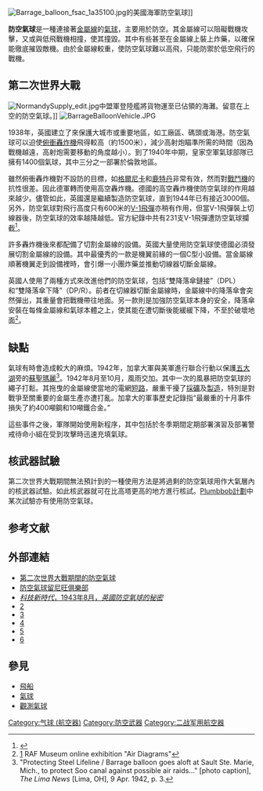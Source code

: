 {{Otheruses|other=相似的觀測用氣球|觀測氣球}}
{{noteTA
|G1 = Military
|G2 = 地名
}}
[[File:Barrage_balloon_fsac_1a35100.jpg|thumb]]的美國海軍防空氣球]]

'''防空氣球'''是一種連接著[[金屬線|金屬線]]的[[氣球|氣球]]，主要用於防空。其金屬線可以阻礙戰機攻擊，又或與低飛戰機相撞，使其撞毀。其中有些甚至在金屬線上裝上炸藥，以確保能徹底摧毀敵機。由於金屬線較重，使防空氣球難以高飛，只能防禦於低空飛行的戰機。

== 第二次世界大戰 ==
[[File:NormandySupply_edit.jpg|thumb]]中盟軍登陸艦將貨物運至已佔領的海灘。留意在上空的防空氣球。]]
[[File:BarrageBalloonVehicle.JPG|thumb]]

1938年，英國建立了{{link-en|皇家空軍氣球部隊|RAF Balloon Command}}來保護大城市或重要地區，如工廠區、碼頭或海港。防空氣球可以迫使[[俯衝轟炸機|俯衝轟炸機]]飛得較高（約1500米），減少高射炮瞄準所需的時間（因為戰機越遠，高射炮需要移動的角度越小）。到了1940年中期，皇家空軍氣球部隊已擁有1400個氣球，其中三分之一部署於倫敦地區。

雖然俯衝轟炸機對不設防的目標，如[[格爾尼卡|格爾尼卡]]和[[鹿特丹大轟炸|鹿特丹]]非常有效，然而對[[戰鬥機|戰鬥機]]的抗性很差。因此德軍轉而使用高空轟炸機。德國的高空轟炸機使防空氣球的作用越來越少。儘管如此，英國還是繼續製造防空氣球，直到1944年已有接近3000個。另外，防空氣球對飛行高度只有600米的[[V-1飛彈|V-1飛彈]]亦稍有作用，但當V-1飛彈裝上切線器後，防空氣球的效率越降越低。官方紀錄中共有231支V-1飛彈遭防空氣球攔截<ref>{{cite web| url = http://www.airpower.maxwell.af.mil/airchronicles/apj/apj89/sum89/hillson.html| title = Barrage Balloons for Low-Level Air Defense| work = [[Air_&_Space_Power_Journal|Air & Space Power Journal]]| accessdate = 2007-04-16| date = Summer 1989| deadurl = yes| archiveurl = https://web.archive.org/web/20070812023821/http://www.airpower.maxwell.af.mil/airchronicles/apj/apj89/sum89/hillson.html| archivedate = 2007-08-12}}</ref>。

許多轟炸機後來都配備了切割金屬線的設備。英國大量使用防空氣球使德國必須發展切割金屬線的設備。其中最優秀的一款是機翼前緣的一個C型小設備。當金屬線順著機翼走到設備裡時，會引爆一小團炸藥並推動切線器切斷金屬線。

英國人使用了兩種方式來改進他們的防空氣球，包括“雙降落傘鏈接”（DPL）和“雙降落傘下降”（DP/R）。前者在切線器切斷金屬線時，金屬線中的降落傘會突然彈出，其重量會把戰機帶往地面。另一款則是加強防空氣球本身的安全，降落傘安裝在每條金屬線和氣球本體之上，使其能在遭切斷後能緩緩下降，不至於破壞地面<ref>[http://www.rafmuseum.org.uk] {{Wayback|url=http://www.rafmuseum.org.uk/ |date=20110211014509 }} RAF Museum online exhibition "Air Diagrams"</ref>。

== 缺點 ==
氣球有時會造成較大的麻煩。1942年，加拿大軍與美軍進行聯合行動以保護[[五大湖|五大湖]]旁的[[蘇聖瑪麗|蘇聖瑪麗]]<ref>"Protecting Steel Lifeline / Barrage balloon goes aloft at Sault Ste. Marie, Mich., to protect Soo canal against possible air raids..." [photo caption], ''The Lima News'' [Lima, OH], 9 Apr. 1942, p. 3.</ref>。1942年8月至10月，風雨交加。其中一次的風暴把防空氣球的繩子打鬆。其拖曳的金屬線使當地的電網[[短路|短路]]，嚴重干擾了[[採礦|採礦]]及[[製造|製造]]，特別是對戰爭至關重要的金屬生產亦遭打亂。加拿大的軍事歷史記錄指“最嚴重的十月事件損失了約400噸鋼和10噸鐵合金。”

這些事件之後，軍隊開始使用新程序，其中包括於冬季期間定期部署演習及部署警戒待命小組在受到攻擊時迅速充填氣球。

== 核武器試驗 ==
第二次世界大戰期間無法預計到的一種使用方法是將過剩的防空氣球用作大氣層內的核武器試驗。如此核武器就可在比高塔更高的地方進行核試。[[Plumbbob計劃|Plumbbob計劃]]中某次試驗亦有使用防空氣球。

== 参考文献 ==
{{Reflist|2}}

== 外部連結 ==
{{Commons category|barrage balloons}}
* [https://web.archive.org/web/20090203015623/http://www.worldwar-two.net/armamento/90/ 第二次世界大戰期間的防空氣球]
* [http://www.bbrclub.org/ 防空氣球留尼旺俱樂部] {{Wayback|url=http://www.bbrclub.org/ |date=20111002141051 }}
* [http://books.google.com/books?id=_yYDAAAAMBAJ&pg=PA58&dq=popular+science+june+1941&hl=en&ei=cT2TTNqUB9Ofnwfn49ywCA&sa=X&oi=book_result&ct=result&resnum=4&ved=0CDwQ6AEwAw#v=onepage&q&f=true ''科技新時代''，1943年8月，''英國防空氣球的秘密''] {{Wayback|url=http://books.google.com/books?id=_yYDAAAAMBAJ&pg=PA58&dq=popular+science+june+1941&hl=en&ei=cT2TTNqUB9Ofnwfn49ywCA&sa=X&oi=book_result&ct=result&resnum=4&ved=0CDwQ6AEwAw#v=onepage&q&f=true |date=20141010234119 }}
* [https://web.archive.org/web/20090203015623/http://www.worldwar-two.net/armamento/90/]
* [http://www.bbc.co.uk/ww2peopleswar/stories/83/a4551383.shtml]{{dead link|date=2018年5月 |bot=InternetArchiveBot |fix-attempted=yes }}
* [http://www.rodcollins.com/wordpress/barrage-balloons-in-lincolnshire-ww2-air-defence] {{Wayback|url=http://www.rodcollins.com/wordpress/barrage-balloons-in-lincolnshire-ww2-air-defence |date=20111121151434 }}
* [https://web.archive.org/web/20110111203443/http://www.rafweb.org/Sqn900.htm]
* [http://www.google.co.uk/search?q=Barrage+balloons&hl=en&sa=G&biw=1280&bih=568&prmd=i&tbs=tl:1&tbo=u&ei=oX_jTMayNsWBlAeaz-m1DQ&oi=timeline_result&ct=title&resnum=16&ved=0CHUQ5wIwDw] {{Wayback|url=http://www.google.co.uk/search?q=Barrage+balloons&hl=en&sa=G&biw=1280&bih=568&prmd=i&tbs=tl:1&tbo=u&ei=oX_jTMayNsWBlAeaz-m1DQ&oi=timeline_result&ct=title&resnum=16&ved=0CHUQ5wIwDw |date=20190713051011 }}

== 參見 ==
* [[飛船|飛船]]
* [[氣球|氣球]]
* [[觀測氣球|觀測氣球]]

{{V武器}}
[[Category:气球_(航空器)|Category:气球 (航空器)]]
[[Category:防空武器|Category:防空武器]]
[[Category:二战军用航空器|Category:二战军用航空器]]